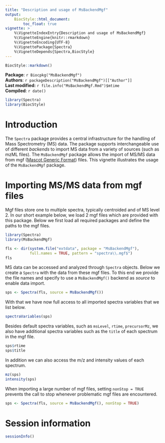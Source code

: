 ```yaml
---
title: "Description and usage of MsBackendMgf"
output:
    BiocStyle::html_document:
        toc_float: true
vignette: >
    %\VignetteIndexEntry{Description and usage of MsBackendMgf}
    %\VignetteEngine{knitr::rmarkdown}
    %\VignetteEncoding{UTF-8}
    %\VignettePackage{Spectra}
    %\VignetteDepends{Spectra,BiocStyle}
---
```


```r
BiocStyle::markdown()
```

**Package**: `r Biocpkg("MsBackendMgf")`<br />
**Authors**: `r packageDescription("MsBackendMgf")[["Author"]] `<br />
**Last modified:** `r file.info("MsBackendMgf.Rmd")$mtime`<br />
**Compiled**: `r date()`

```r
library(Spectra)
library(BiocStyle)
```

# Introduction

The `Spectra` package provides a central infrastructure for the
handling of Mass Spectrometry (MS) data. The package supports
interchangeable use of different *backends* to import MS data from a
variety of sources (such as mzML files). The `MsBackendMgf` package
allows the import of MS/MS data from mgf ([Mascot Generic
Format](http://www.matrixscience.com/help/data_file_help.html))
files. This vignette illustrates the usage of the `MsBackendMgf`
package.

# Importing MS/MS data from mgf files

Mgf files store one to multiple spectra, typically centroided and of
MS level 2. In our short example below, we load 2 mgf files which are
provided with this package. Below we first load all required packages
and define the paths to the mgf files.

```r
library(Spectra)
library(MsBackendMgf)

fls <- dir(system.file("extdata", package = "MsBackendMgf"),
           full.names = TRUE, pattern = "spectra\\.mgf$")
fls
```

MS data can be accessed and analyzed through `Spectra` objects. Below
we create a `Spectra` with the data from these mgf files. To this end
we provide the file names and specify to use a `MsBackendMgf()`
backend as *source* to enable data import.

```r
sps <- Spectra(fls, source = MsBackendMgf())
```

With that we have now full access to all imported spectra variables
that we list below.


```r
spectraVariables(sps)
```

Besides default spectra variables, such as `msLevel`, `rtime`,
`precursorMz`, we also have additional spectra variables such as the
`title` of each spectrum in the mgf file.

```r
sps$rtime
sps$title
```

In addition we can also access the m/z and intensity values of each
spectrum.

```r
mz(sps)
intensity(sps)
```

When importing a large number of mgf files, setting `nonStop = TRUE`
prevents the call to stop whenever problematic mgf files are
encountered. 

```r
sps <- Spectra(fls, source = MsBackendMgf(), nonStop = TRUE)
```

# Session information

```r
sessionInfo()
```
